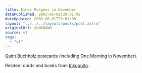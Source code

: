 ```yaml
---
title: Eines Morgens im November
datePublished: 2003-06-01T20:01:09
dateUpdated: 2003-06-01T20:01:09
layout: "../../../layouts/posts/post.astro"
originalUrl: $UNKNOWN
source: v1
tags:
  - "v1"
---
```


[Quint Buchholz postcards][1] (including [One Morning in November][2]).

Related: cards and books from [Inkognito][3].

[1]: http://www.cs.berkeley.edu/~efros/images/postcards/
[2]: http://www.cs.berkeley.edu/~efros/images/postcards/One_Morning_in_November "Quint Buchholz' One Morning in November (no file extension so it may go wiggy in Mozilla)"
[3]: http://www.inkognito.de/ "Willkommen bei inkognito"
